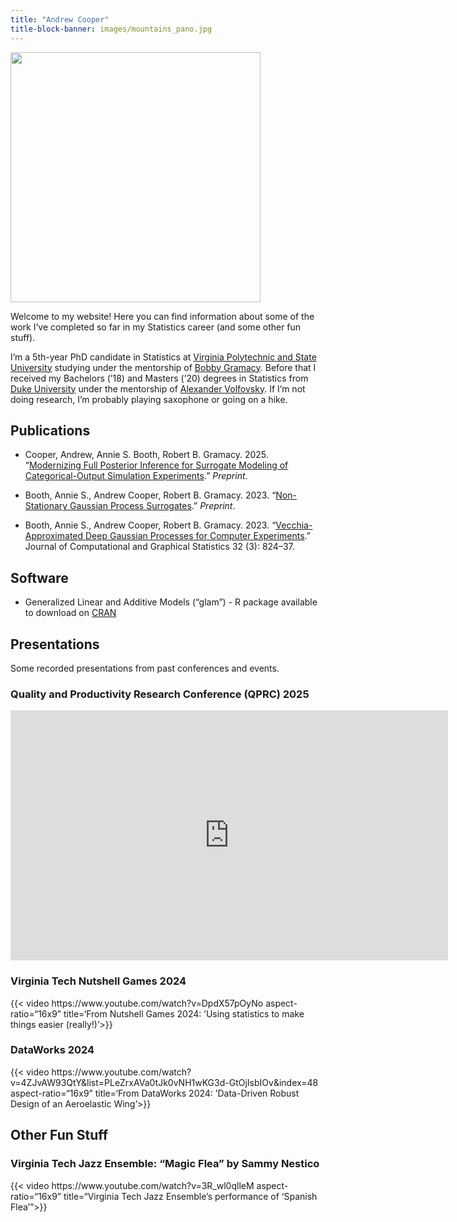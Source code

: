 ```yaml
---
title: "Andrew Cooper"
title-block-banner: images/mountains_pano.jpg
---
```


::: {.grid}

::: {.g-col-5}
![](images/headshot.jpg){fig-align="left" width=400}
:::

::: {.g-col-7}
Welcome to my website! Here you can find information about some of the work I've completed so far in my Statistics career (and some other fun stuff). 

I'm a 5th-year PhD candidate in Statistics at [Virginia Polytechnic and State University](https://www.stat.vt.edu/) studying under the mentorship of [Bobby Gramacy](https://bobby.gramacy.com/). Before that I received my Bachelors ('18) and Masters ('20) degrees in Statistics from [Duke University](https://stat.duke.edu/) under the mentorship of [Alexander Volfovsky](https://volfovsky.github.io/). If I'm not doing research, I'm probably playing saxophone or going on a hike.
:::
:::

## Publications

- Cooper, Andrew, Annie S. Booth, Robert B. Gramacy. 2025. “[Modernizing Full Posterior Inference for Surrogate Modeling of Categorical-Output Simulation Experiments](https://arxiv.org/abs/2501.14946).” *Preprint*.

- Booth, Annie S., Andrew Cooper, Robert B. Gramacy. 2023. “[Non-Stationary Gaussian Process Surrogates](https://arxiv.org/abs/2305.19242).” *Preprint*.  

- Booth, Annie S., Andrew Cooper, Robert B. Gramacy. 2023. “[Vecchia-Approximated Deep Gaussian Processes for Computer Experiments](https://www.tandfonline.com/doi/abs/10.1080/10618600.2022.2129662).” Journal of Computational and Graphical Statistics 32 (3): 824–37.


## Software

- Generalized Linear and Additive Models ("glam") - R package available to download on [CRAN](https://cran.r-project.org/web/packages/glam/index.html)

## Presentations

Some recorded presentations from past conferences and events.

### Quality and Productivity Research Conference (QPRC) 2025

<iframe src="https://www.linkedin.com/embed/feed/update/urn:li:ugcPost:7343428553268453377?compact=1" height="400" width="700" frameborder="0" allowfullscreen="" title="From QPRC 2025: Phase Angle Modeling for RFID Tag Localization with Wrapped Gaussian Processes"></iframe>

### Virginia Tech Nutshell Games 2024

{{< video https://www.youtube.com/watch?v=DpdX57pOyNo aspect-ratio="16x9" title='From Nutshell Games 2024: 'Using statistics to make things easier (really!)'>}}

### DataWorks 2024

{{< video https://www.youtube.com/watch?v=4ZJvAW93QtY&list=PLeZrxAVa0tJk0vNH1wKG3d-GtOjIsbIOv&index=48 aspect-ratio="16x9" title='From DataWorks 2024: ’Data-Driven Robust Design of an Aeroelastic Wing'>}}

## Other Fun Stuff

### Virginia Tech Jazz Ensemble: "Magic Flea" by Sammy Nestico

{{< video https://www.youtube.com/watch?v=3R_wl0qlleM aspect-ratio="16x9" title="Virginia Tech Jazz Ensemble's performance of 'Spanish Flea'">}}